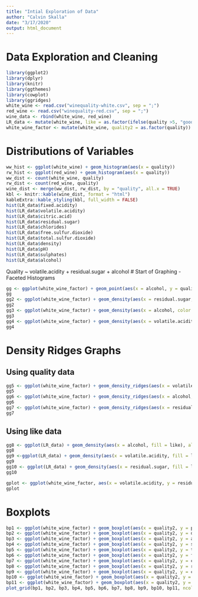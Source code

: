 ---
title: "Intial Exploration of Data"
author: "Calvin Skalla"
date: "3/17/2020"
output: html_document
---

# Data Exploration and Cleaning
```{r}
library(ggplot2)
library(dplyr)
library(knitr)
library(ggthemes)
library(cowplot)
library(ggridges)
white_wine <- read.csv("winequality-white.csv", sep = ";")
red_wine <- read.csv("winequality-red.csv", sep = ";")
wine_data <- rbind(white_wine, red_wine)
LR_data <- mutate(white_wine, like = as.factor(ifelse(quality >5, "good", "bad"))) %>% select(-quality)
white_wine_factor <- mutate(white_wine, quality2 = as.factor(quality))
```

# Distributions of Variables
```{r, echo=FALSE}
ww_hist <- ggplot(white_wine) + geom_histogram(aes(x = quality))
rw_hist <- ggplot(red_wine) + geom_histogram(aes(x = quality))
ww_dist <- count(white_wine, quality)
rw_dist <- count(red_wine, quality)
wine_dist <- merge(ww_dist, rw_dist, by = "quality", all.x = TRUE)
kbl <- knitr::kable(wine_dist, format = "html")
kableExtra::kable_styling(kbl, full_width = FALSE)
hist(LR_data$fixed.acidity)
hist(LR_data$volatile.acidity)
hist(LR_data$citric.acid)
hist(LR_data$residual.sugar)
hist(LR_data$chlorides)
hist(LR_data$free.sulfur.dioxide)
hist(LR_data$total.sulfur.dioxide)
hist(LR_data$density)
hist(LR_data$pH)
hist(LR_data$sulphates)
hist(LR_data$alcohol)

```

Quality ~ volatile.acidity + residual.sugar + alcohol
# Start of Graphing - Faceted Histograms
```{r}
gg <- ggplot(white_wine_factor) + geom_point(aes(x = alcohol, y = quality2, color = residual.sugar), size = 0.2, position = "jitter")
gg
gg2 <- ggplot(white_wine_factor) + geom_density(aes(x = residual.sugar, fill = quality2)) + facet_wrap(~quality2)
gg2
gg3 <- ggplot(white_wine_factor) + geom_density(aes(x = alcohol, color = quality2)) + facet_wrap(~quality2)
gg3
gg4 <- ggplot(white_wine_factor) + geom_density(aes(x = volatile.acidity, color = quality2)) + facet_wrap(~quality2)
gg4
```

# Density Ridges Graphs
## Using quality data
```{r}
gg5 <- ggplot(white_wine_factor) + geom_density_ridges(aes(x = volatile.acidity, y = quality2))
gg5
gg6 <- ggplot(white_wine_factor) + geom_density_ridges(aes(x = alcohol, y = quality2))
gg6
gg7 <- ggplot(white_wine_factor) + geom_density_ridges(aes(x = residual.sugar, y = quality2))
gg7
```

## Using like data
```{r}
gg8 <- ggplot(LR_data) + geom_density(aes(x = alcohol, fill = like), alpha = 0.2)
gg8
gg9 <-ggplot(LR_data) + geom_density(aes(x = volatile.acidity, fill = like), alpha = 0.2)
gg9
gg10 <- ggplot(LR_data) + geom_density(aes(x = residual.sugar, fill = like), alpha = 0.2)
gg10
```


```{r}
gplot <- ggplot(white_wine_factor, aes(x = volatile.acidity, y = residual.sugar, color = alcohol)) + geom_point(data = white_wine, color = "grey80") + geom_point(size = 2.5) + facet_wrap(~quality2)
gplot
```


# Boxplots
```{r}
bp1 <- ggplot(white_wine_factor) + geom_boxplot(aes(x = quality2, y = pH))
bp2 <- ggplot(white_wine_factor) + geom_boxplot(aes(x = quality2, y = density))
bp3 <- ggplot(white_wine_factor) + geom_boxplot(aes(x = quality2, y = alcohol))
bp4 <- ggplot(white_wine_factor) + geom_boxplot(aes(x = quality2, y = sulphates))
bp5 <- ggplot(white_wine_factor) + geom_boxplot(aes(x = quality2, y = total.sulfur.dioxide))
bp6 <- ggplot(white_wine_factor) + geom_boxplot(aes(x = quality2, y = free.sulfur.dioxide))
bp7 <- ggplot(white_wine_factor) + geom_boxplot(aes(x = quality2, y = chlorides))
bp8 <- ggplot(white_wine_factor) + geom_boxplot(aes(x = quality2, y = residual.sugar))
bp9 <- ggplot(white_wine_factor) + geom_boxplot(aes(x = quality2, y = citric.acid))
bp10 <- ggplot(white_wine_factor) + geom_boxplot(aes(x = quality2, y = volatile.acidity))
bp11 <- ggplot(white_wine_factor) + geom_boxplot(aes(x = quality2, y = fixed.acidity))
plot_grid(bp1, bp2, bp3, bp4, bp5, bp6, bp7, bp8, bp9, bp10, bp11, ncol = 3)

```


